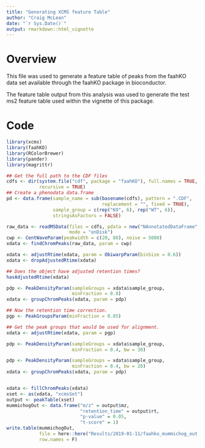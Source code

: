 ```yaml
---
title: "Generating XCMS feature Table"
author: "Craig McLean"
date: "`r Sys.Date()`"
output: rmarkdown::html_vignette
---
```


# Overview

This file was used to generate a feature table of peaks from the faahKO data
set available through the faahKO package in bioconductor.

The feature table output from this analysis was used to generate the test ms2
feature table used within the vignette of this package.

# Code 

```r
library(xcms)
library(faahKO)
library(RColorBrewer)
library(pander)
library(magrittr)

## Get the full path to the CDF files
cdfs <- dir(system.file("cdf", package = "faahKO"), full.names = TRUE,
            recursive = TRUE)
## Create a phenodata data.frame
pd <- data.frame(sample_name = sub(basename(cdfs), pattern = ".CDF",
                                   replacement = "", fixed = TRUE),
                 sample_group = c(rep("KO", 6), rep("WT", 6)),
                 stringsAsFactors = FALSE)
```


```r
raw_data <- readMSData(files = cdfs, pdata = new("NAnnotatedDataFrame", pd),
                       mode = "onDisk")
cwp <- CentWaveParam(peakwidth = c(20, 80), noise = 5000)
xdata <- findChromPeaks(raw_data, param = cwp)

xdata <- adjustRtime(xdata, param = ObiwarpParam(binSize = 0.6))
xdata <- dropAdjustedRtime(xdata)

## Does the object have adjusted retention times?
hasAdjustedRtime(xdata)

pdp <- PeakDensityParam(sampleGroups = xdata$sample_group,
                        minFraction = 0.8)
xdata <- groupChromPeaks(xdata, param = pdp)

## Now the retention time correction.
pgp <- PeakGroupsParam(minFraction = 0.85)

## Get the peak groups that would be used for alignment.
xdata <- adjustRtime(xdata, param = pgp)

pdp <- PeakDensityParam(sampleGroups = xdata$sample_group,
                        minFraction = 0.4, bw = 30)

pdp <- PeakDensityParam(sampleGroups = xdata$sample_group,
                        minFraction = 0.4, bw = 20)
xdata <- groupChromPeaks(xdata, param = pdp)


xdata <- fillChromPeaks(xdata)
xset <- as(xdata, "xcmsSet")
output <- peakTable(xset)
mummichogOut <- data.frame("m/z" = output$mz, 
                           "retention_time" = output$rt,
                           "p-value" = 0.05,
                           "t-score" = 1)
write.table(mummichogOut,
            file = here::here("Results/2019-01-11/faahko_mummichog_out.txt"), 
            row.names = F)
```
